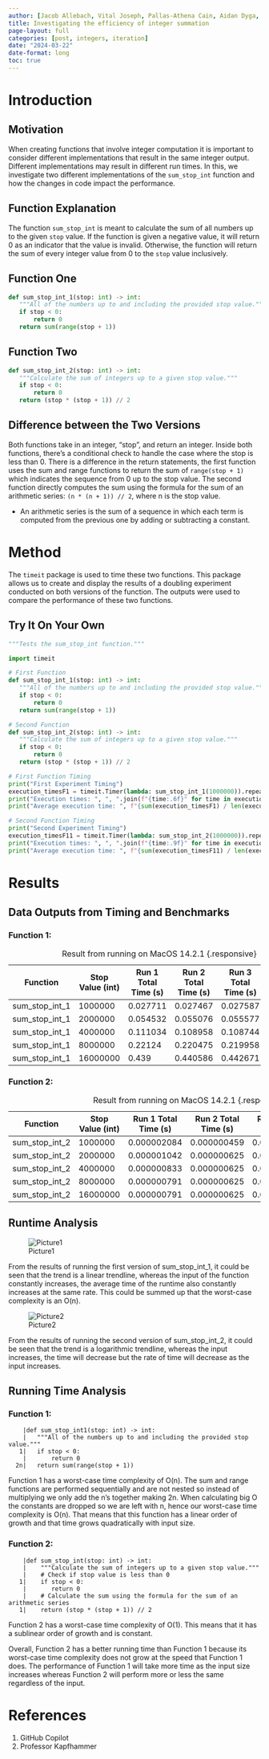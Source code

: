 ```yaml
---
author: [Jacob Allebach, Vital Joseph, Pallas-Athena Cain, Aidan Dyga, Bergas Anargya]
title: Investigating the efficiency of integer summation
page-layout: full
categories: [post, integers, iteration]
date: "2024-03-22"
date-format: long
toc: true
---
```


# Introduction

## Motivation

When creating functions that involve integer computation it is important to consider different implementations that result in the same integer output. Different implementations may result in different run times. In this, we investigate two different implementations of the `sum_stop_int` function and how the changes in code impact the performance.

## Function Explanation

The function `sum_stop_int` is meant to calculate the sum of all numbers up to the given `stop` value. If the function is given a negative value, it will return 0 as an indicator that the value is invalid. Otherwise, the function will return the sum of every integer value from 0 to the `stop` value inclusively.

## Function One

```python
def sum_stop_int_1(stop: int) -> int:
   """All of the numbers up to and including the provided stop value."""
   if stop < 0:
       return 0
   return sum(range(stop + 1))
```

## Function Two

```python
def sum_stop_int_2(stop: int) -> int:
   """Calculate the sum of integers up to a given stop value."""
   if stop < 0:
       return 0
   return (stop * (stop + 1)) // 2
```

## Difference between the Two Versions

Both functions take in an integer, "stop", and return an integer. Inside both functions, there's a conditional check to handle the case where the stop is less than 0. There is a difference in the return statements, the first function uses the sum and range functions to return the sum of `range(stop + 1)` which indicates the sequence from 0 up to the stop value. The second function directly computes the sum using the formula for the sum of an arithmetic series: `(n * (n + 1)) // 2`, where n is the stop value. 

* An arithmetic series is the sum of a sequence in which each term is computed from the previous one by adding or subtracting a constant.

# Method

The `timeit` package is used to time these two functions. This package allows us to create and display the results of a doubling experiment conducted on both versions of the function. The outputs were used to compare the performance of these two functions.

## Try It On Your Own

```python
"""Tests the sum_stop_int function."""

import timeit

# First Function
def sum_stop_int_1(stop: int) -> int:
   """All of the numbers up to and including the provided stop value."""
   if stop < 0:
       return 0
   return sum(range(stop + 1))

# Second Function
def sum_stop_int_2(stop: int) -> int:
   """Calculate the sum of integers up to a given stop value."""
   if stop < 0:
       return 0
   return (stop * (stop + 1)) // 2

# First Function Timing
print("First Experiment Timing")
execution_timesF1 = timeit.Timer(lambda: sum_stop_int_1(1000000)).repeat(repeat=3, number=3)
print("Execution times: ", ", ".join(f"{time:.6f}" for time in execution_timesF1))
print("Average execution time: ", f"{sum(execution_timesF1) / len(execution_timesF1):.6f}")

# Second Function Timing
print("Second Experiment Timing")
execution_timesF11 = timeit.Timer(lambda: sum_stop_int_2(1000000)).repeat(repeat=3, number=3)
print("Execution times: ", ", ".join(f"{time:.9f}" for time in execution_timesF11))
print("Average execution time: ", f"{sum(execution_timesF11) / len(execution_timesF11):.9f}")
```

# Results

## Data Outputs from Timing and Benchmarks

### Function 1:
| Function       | Stop Value (int) | Run 1 Total Time (s) | Run 2 Total Time (s) | Run 3 Total Time (s) | Average Time (s) |
| -------------- | ---------------- | -------------------- | -------------------- | -------------------- | ---------------- |
| sum_stop_int_1 | 1000000          | 0.027711             | 0.027467             | 0.027587             | 0.027588         |
| sum_stop_int_1 | 2000000          | 0.054532             | 0.055076             | 0.055577             | 0.055062         |
| sum_stop_int_1 | 4000000          | 0.111034             | 0.108958             | 0.108744             | 0.109579         |
| sum_stop_int_1 | 8000000          | 0.22124              | 0.220475             | 0.219958             | 0.220558         |
| sum_stop_int_1 | 16000000         | 0.439                | 0.440586             | 0.442671             | 0.440752         |

: Result from running on MacOS 14.2.1 {.responsive}

### Function 2:

| Function       | Stop Value (int) | Run 1 Total Time (s) | Run 2 Total Time (s) | Run 3 Total Time (s) | Average Time (s) |
| -------------- | ---------------- | -------------------- | -------------------- | -------------------- | ---------------- |
| sum_stop_int_2 | 1000000          | 0.000002084          | 0.000000459          | 0.000000458          | 0.000001         |
| sum_stop_int_2 | 2000000          | 0.000001042          | 0.000000625          | 0.000000708          | 0.000000792      |
| sum_stop_int_2 | 4000000          | 0.000000833          | 0.000000625          | 0.000000625          | 0.000000694      |
| sum_stop_int_2 | 8000000          | 0.000000791          | 0.000000625          | 0.000000625          | 0.00000068       |
| sum_stop_int_2 | 16000000         | 0.000000791          | 0.000000625          | 0.000000583          | 0.000000666      |

: Result from running on MacOS 14.2.1 {.responsive}

## Runtime Analysis

![Picture1](./images/Screenshot%202024-03-19%20at%2011.37.28%20PM.png)

From the results of running the first version of sum_stop_int_1, it could be seen that the trend is a linear trendline, whereas the input of the function constantly increases, the average time of the runtime also constantly increases at the same rate. This could be summed up that the worst-case complexity is an O(n).

![Picture2](./images/Screenshot%202024-03-21%20at%203.38.52%20PM.png)

From the results of running the second version of sum_stop_int_2, it could be seen that the trend is a logarithmic trendline, whereas the input increases, the time will decrease but the rate of time will decrease as the input increases.

## Running Time Analysis 

### Function 1:

```
    |def sum_stop_int1(stop: int) -> int:
    |   """All of the numbers up to and including the provided stop value."""
   1|   if stop < 0:
    |       return 0
  2n|   return sum(range(stop + 1))
```

Function 1 has a worst-case time complexity of O(n). The sum and range functions are performed sequentially and are not nested so instead of multiplying we only add the n's together making 2n. When calculating big O the constants are dropped so we are left with n, hence our worst-case time complexity is O(n). That means that this function has a linear order of growth and that time grows quadratically with input size.

### Function 2:

```
    |def sum_stop_int(stop: int) -> int:
    |    """Calculate the sum of integers up to a given stop value."""
    |    # Check if stop value is less than 0
   1|    if stop < 0:
    |       return 0
    |    # Calculate the sum using the formula for the sum of an arithmetic series
   1|    return (stop * (stop + 1)) // 2
```

Function 2 has a worst-case time complexity of O(1). This means that it has a sublinear order of growth and is constant. 

Overall, Function 2 has a better running time than Function 1 because its worst-case time complexity does not grow at the speed that Function 1 does. The performance of Function 1 will take more time as the input size increases whereas Function 2 will perform more or less the same regardless of the input.

# References

1. GitHub Copilot
2. Professor Kapfhammer

